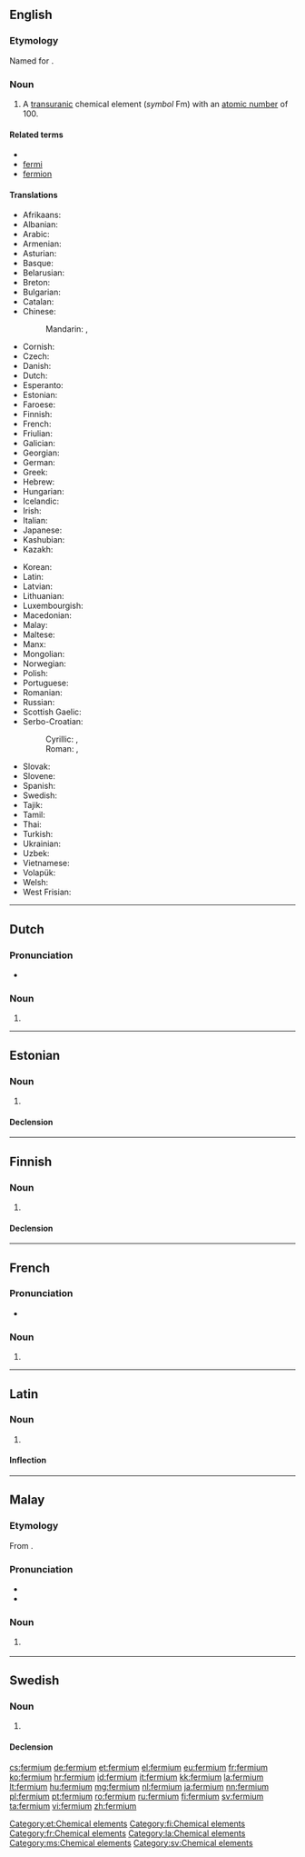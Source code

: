{{also|Fermium}}
==English==

{{elements|Fm|einsteinium|Es|mendelevium|Md}}

===Etymology===
Named for {{w|Enrico Fermi}}.

===Noun===
{{en-noun|-}}
{{wikipedia}}

# A [[transuranic]] chemical element (''symbol'' Fm) with an [[atomic number]] of 100.

====Related terms====
* {{w|Enrico Fermi|Fermi}}
* [[fermi]]
* [[fermion]]

====Translations====
{{trans-top|chemical element}}
* Afrikaans: {{t-|af|fermium}}
* Albanian: {{t-|sq|fermium}}
* Arabic: {{t-|ar|فرميوم|tr=fírmiyum|m}}
* Armenian: {{t-|hy|ֆերմիում|tr=fermium}}
* Asturian: {{t-|ast|fermiu|m}}
* Basque: {{t-|eu|fermioa}}
* Belarusian: {{t-|be|фермiй|tr=férmij|m}}
* Breton: {{t-|br|fermiom}}
* Bulgarian: {{t-|bg|фермий|m|tr=férmij}}
* Catalan: {{t-|ca|fermi|m}}
* Chinese:
*: Mandarin: {{t|cmn|鐨}}, {{t|cmn|镄|tr=fèi}}
* Cornish: {{t-|kw|fermyum}}
* Czech: {{t+|cs|fermium}}
* Danish: {{t-|da|fermium}}
* Dutch: {{t+|nl|fermium|n}}
* Esperanto: {{t-|eo|fermio}}
* Estonian: {{t+|et|fermium}}
* Faroese: {{t-|fo|fermium}}
* Finnish: {{t+|fi|fermium}}
* French: {{t+|fr|fermium|m}}
* Friulian: {{tø|fur|fermi}}
* Galician: {{t+|gl|fermio|m}}
* Georgian: {{t-|ka|ფერმიუმი|tr=p‘ermiumi}}
* German: {{t+|de|Fermium|n}}
* Greek: {{t+|el|φέρμιο|n|tr=férmio}}
* Hebrew: {{t+|he|פרמיום|tr=férmiyum}}
* Hungarian: {{t+|hu|fermium}}
* Icelandic: {{t+|is|fermín}}
* Irish: {{t-|ga|fearmiam}}
* Italian: {{t+|it|fermio|m}}
* Japanese: {{t+|ja|フェルミウム|tr=ferumiumu}}
* Kashubian: {{t-|csb|ferm}}
* Kazakh: {{t-|kk|фермий|tr=fermii|sc=Cyrl}}
{{trans-mid}}
* Korean: {{t+|ko|페르뮴|tr=pereumyum}}
* Latin: {{t+|la|fermium|n}}
* Latvian: {{t-|lv|fermijs}}
* Lithuanian: {{t+|lt|fermis}}
* Luxembourgish: {{t-|lb|Fermium|n}}
* Macedonian: {{t-|mk|фермиум|tr=férmium|m}}
* Malay: {{t-|ms|fermium}}
* Maltese: {{t-|mt|fermjum}}
* Manx: {{t-|gv|fermium}}
* Mongolian: {{t-|mn|ферми|tr=fermi}}
* Norwegian: {{t-|no|fermium}}
* Polish: {{t+|pl|ferm|m}}
* Portuguese: {{t+|pt|férmio|m}}
* Romanian: {{t+|ro|fermiu|n}}
* Russian: {{t+|ru|фермий|m|tr=férmij}}
* Scottish Gaelic: {{t-|gd|feirmiam}}
* Serbo-Croatian:
*: Cyrillic: {{t-|sh|фермиj|m}}, {{t-|sh|фермиjум|m}}
*: Roman: {{t-|sh|fermij|m}}, {{t-|sh|fermijum|m}}
* Slovak: {{t-|sk|fermium}}
* Slovene: {{t+|sl|fermij}}
* Spanish: {{t+|es|fermio|m}}
* Swedish: {{t+|sv|fermium|n}}
* Tajik: {{t-|tg|fermi'}}
* Tamil: {{t-|ta|வெளுகன்|tr=veLugan}}
* Thai: {{t-|th|เฟอร์เมียม|tr=foemiam}}
* Turkish: {{t+|tr|fermiyum}}
* Ukrainian: {{t-|uk|фермiй|tr=férmij|m}}
* Uzbek: {{t-|uz|фермий|tr=fermiy|sc=Cyrl}}
* Vietnamese: {{t-|vi|fecmi}}
* Volapük: {{t-|vo|fermin}}
* Welsh: {{t-|cy|ffermiwm}}
* West Frisian: {{t-|fy|fermium}}
{{trans-bottom}}

----

==Dutch==
{{wikipedia|lang=nl}}
{{elements|Fm|einsteinium|Es|mendelevium|Md|lang=nl}}

===Pronunciation===
* {{audio|Nl-fermium.ogg|Audio}}

===Noun===
{{nl-noun|n|-|-}}

# {{l|en|fermium}}

----

==Estonian==

===Noun===
{{et-noun|fermiumi|fermiumi|par2=fermiumit}}

# {{l|en|fermium}}

====Declension====
{{et-decl-seminar|fermium}}
{{et-decl-redel|fermium}}

[[Category:et:Chemical elements]]

----

==Finnish==
{{wikipedia|lang=fi}}

===Noun===
{{fi-noun}}

# {{l|en|fermium}}

====Declension====
{{fi-decl-risti|fermium|i=0}}

[[Category:fi:Chemical elements]]

----

==French==
{{wikipedia|lang=fr}}

===Pronunciation===
* {{IPA|/fɛʁ.mjɔm/|lang=fr}}

===Noun===
{{fr-noun|m|-}}

# {{l|en|fermium}}

[[Category:fr:Chemical elements]]

----

==Latin==
{{wikipedia|lang=la}}

===Noun===
{{la-noun|fermium|fermii|fermiī|n|second}}

# {{l|en|fermium}}

====Inflection====
{{la-decl-2nd-N|fermi}}

[[Category:la:Chemical elements]]

----

==Malay==
{{wikipedia|lang=ms}}
{{elements|Fm|einsteinium|Es|mendelevium|Md|lang=ms}}

===Etymology===
From {{etyl|en|ms}} {{term|fermium|lang=en}}.

===Pronunciation===
* {{IPA|[fə(r)miom]|[fə(r)miəm]|lang=ms}}
* {{rhymes|iom|jom|om|lang=ms}}

===Noun===
{{head|ms|noun}}

# {{l|en|fermium}} {{gloss|chemical element}}

[[Category:ms:Chemical elements]]

----

==Swedish==
{{wikipedia|lang=sv}}

===Noun===
{{sv-noun|n|-}}

# {{l|en|fermium}}

====Declension====
{{sv-noun-unc-irreg-n|2=fermiumet}}

[[Category:sv:Chemical elements]]

[[cs:fermium]]
[[de:fermium]]
[[et:fermium]]
[[el:fermium]]
[[eu:fermium]]
[[fr:fermium]]
[[ko:fermium]]
[[hr:fermium]]
[[id:fermium]]
[[it:fermium]]
[[kk:fermium]]
[[la:fermium]]
[[lt:fermium]]
[[hu:fermium]]
[[mg:fermium]]
[[nl:fermium]]
[[ja:fermium]]
[[nn:fermium]]
[[pl:fermium]]
[[pt:fermium]]
[[ro:fermium]]
[[ru:fermium]]
[[fi:fermium]]
[[sv:fermium]]
[[ta:fermium]]
[[vi:fermium]]
[[zh:fermium]]